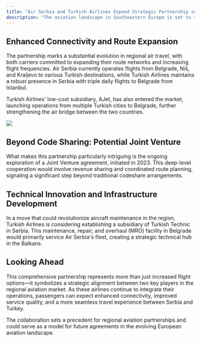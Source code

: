 ```yaml
---
title: "Air Serbia and Turkish Airlines Expand Strategic Partnership in Landmark Agreement"
description: "The aviation landscape in Southeastern Europe is set to transform as Air Serbia and Turkish Airlines deepen their collaboration following a significant Memorandum of Understanding (MoU) in Air Transport between Serbia and Turkey."
---
```


## Enhanced Connectivity and Route Expansion

The partnership marks a substantial evolution in regional air travel, with both carriers committed to expanding their route networks and increasing flight frequencies. Air Serbia currently operates flights from Belgrade, Niš, and Kraljevo to various Turkish destinations, while Turkish Airlines maintains a robust presence in Serbia with triple daily flights to Belgrade from Istanbul.

Turkish Airlines' low-cost subsidiary, AJet, has also entered the market, launching operations from multiple Turkish cities to Belgrade, further strengthening the air bridge between the two countries.

![](/f88c5d62-564e-4f4c-99c2-3d3c390f87b9.png)

## Beyond Code Sharing: Potential Joint Venture

What makes this partnership particularly intriguing is the ongoing exploration of a Joint Venture agreement, initiated in 2023. This deep-level cooperation would involve revenue sharing and coordinated route planning, signaling a significant step beyond traditional codeshare arrangements.

## Technical Innovation and Infrastructure Development

In a move that could revolutionize aircraft maintenance in the region, Turkish Airlines is considering establishing a subsidiary of Turkish Technic in Serbia. This maintenance, repair, and overhaul (MRO) facility in Belgrade would primarily service Air Serbia's fleet, creating a strategic technical hub in the Balkans.

## Looking Ahead

This comprehensive partnership represents more than just increased flight options—it symbolizes a strategic alignment between two key players in the regional aviation market. As these airlines continue to integrate their operations, passengers can expect enhanced connectivity, improved service quality, and a more seamless travel experience between Serbia and Turkey.

The collaboration sets a precedent for regional aviation partnerships and could serve as a model for future agreements in the evolving European aviation landscape.